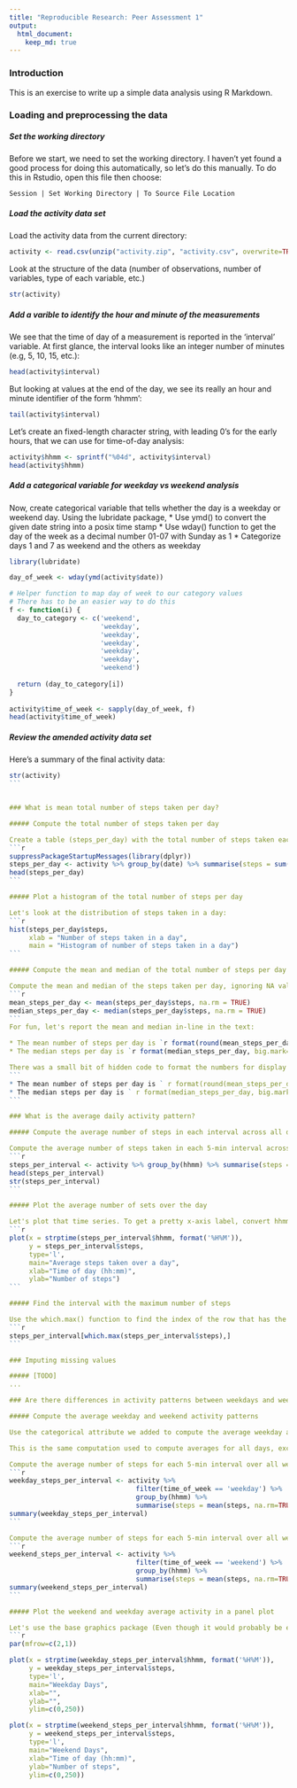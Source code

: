 ```yaml
---
title: "Reproducible Research: Peer Assessment 1"
output: 
  html_document:
    keep_md: true
---
```


### Introduction

This is an exercise to write up a simple data analysis using R Markdown. 

### Loading and preprocessing the data

##### Set the working directory

Before we start, we need to set the working directory. I haven't yet found a good process for doing this automatically, so let's do this manually. To do this in Rstudio, open this file then choose:
```
Session | Set Working Directory | To Source File Location
```
##### Load the activity data set 

Load the activity data from the current directory:
```r
activity <- read.csv(unzip("activity.zip", "activity.csv", overwrite=TRUE))
```
Look at the structure of the data (number of observations, number of variables, type of each variable, etc.)
```r
str(activity)
```

##### Add a varible to identify the hour and minute of the measurements

We see that the time of day of a measurement is reported in the 'interval' variable. At first glance, the interval looks like an integer number of minutes (e.g, 5, 10, 15, etc.):
```r
head(activity$interval)
```

But looking at values at the end of the day, we see its really an hour and minute identifier of the form 'hhmm':
```r
tail(activity$interval)
```

Let's create an fixed-length character string, with leading 0's for the early hours, that we can use for time-of-day analysis:
```r
activity$hhmm <- sprintf("%04d", activity$interval)
head(activity$hhmm)
```

##### Add a categorical variable for weekday vs weekend analysis

Now, create categorical variable that tells whether the day is a weekday or weekend day. Using the lubridate package,
* Use ymd() to convert the given date string into a posix time stamp
* Use wday() function to get the day of the week as a decimal number 01-07 with Sunday as 1
* Categorize days 1 and 7 as weekend and the others as weekday
```r
library(lubridate)

day_of_week <- wday(ymd(activity$date))

# Helper function to map day of week to our category values
# There has to be an easier way to do this
f <- function(i) {
  day_to_category <- c('weekend', 
                       'weekday', 
                       'weekday',
                       'weekday',
                       'weekday',
                       'weekday',
                       'weekend')
  
  return (day_to_category[i])
}
 
activity$time_of_week <- sapply(day_of_week, f)
head(activity$time_of_week)

```

##### Review the amended activity data set
Here's a summary of the final activity data:
````r
str(activity)
```


### What is mean total number of steps taken per day?

##### Compute the total number of steps taken per day

Create a table (steps_per_day) with the total number of steps taken each day. To do this, use the dplyr package to group the activity table by date and sum the number of steps taken for each each day:
```r
suppressPackageStartupMessages(library(dplyr))
steps_per_day <- activity %>% group_by(date) %>% summarise(steps = sum(steps))
head(steps_per_day)
```

##### Plot a histogram of the total number of steps per day

Let's look at the distribution of steps taken in a day:
```r
hist(steps_per_day$steps, 
     xlab = "Number of steps taken in a day",
     main = "Histogram of number of steps taken in a day")
```

##### Compute the mean and median of the total number of steps per day

Compute the mean and median of the steps taken per day, ignoring NA values:
```r
mean_steps_per_day <- mean(steps_per_day$steps, na.rm = TRUE)
median_steps_per_day <- median(steps_per_day$steps, na.rm = TRUE)
```
For fun, let's report the mean and median in-line in the text: 

* The mean number of steps per day is `r format(round(mean_steps_per_day, 2), big.mark=',')`
* The median steps per day is `r format(median_steps_per_day, big.mark=',')`

There was a small bit of hidden code to format the numbers for display - round the mean to 2 decimal paces and use commas in both numbers. Here is the code for those lines:
```
* The mean number of steps per day is ` r format(round(mean_steps_per_day, 2), big.mark=',')`
* The median steps per day is ` r format(median_steps_per_day, big.mark=',')`
```

### What is the average daily activity pattern?

##### Compute the average number of steps in each interval across all days

Compute the average number of steps taken in each 5-min interval across all days, ignoring NA values:
```r
steps_per_interval <- activity %>% group_by(hhmm) %>% summarise(steps = mean(steps, na.rm=TRUE))
head(steps_per_interval)
str(steps_per_interval)
```

##### Plot the average number of sets over the day

Let's plot that time series. To get a pretty x-axis label, convert hhmm variable to a real timestamp using the strptime() function:
```r
plot(x = strptime(steps_per_interval$hhmm, format('%H%M')), 
     y = steps_per_interval$steps,
     type='l',
     main="Average steps taken over a day",
     xlab="Time of day (hh:mm)",
     ylab="Number of steps")
```

##### Find the interval with the maximum number of steps

Use the which.max() function to find the index of the row that has the maximum number of steps. Extract that row the data:
```r
steps_per_interval[which.max(steps_per_interval$steps),]
```

### Imputing missing values

##### [TODO]
...

### Are there differences in activity patterns between weekdays and weekends?

##### Compute the average weekday and weekend activity patterns 

Use the categorical attribute we added to compute the average weekday and weekend patterns. 

This is the same computation used to compute averages for all days, except here we filter() to select only the weekend or weekday days. 

Compute the average number of steps for each 5-min interval over all weekday days:
```r
weekday_steps_per_interval <- activity %>% 
                                filter(time_of_week == 'weekday') %>% 
                                group_by(hhmm) %>% 
                                summarise(steps = mean(steps, na.rm=TRUE))
summary(weekday_steps_per_interval)
```

Compute the average number of steps for each 5-min interval over all weekend days:
```r
weekend_steps_per_interval <- activity %>% 
                                filter(time_of_week == 'weekend') %>% 
                                group_by(hhmm) %>% 
                                summarise(steps = mean(steps, na.rm=TRUE))
summary(weekend_steps_per_interval)
```

##### Plot the weekend and weekday average activity in a panel plot

Let's use the base graphics package (Even though it would probably be easier and prettier to use lattice or ggplot, we can just reuse the plot we did above and tweek the data being shown):
```r
par(mfrow=c(2,1))

plot(x = strptime(weekday_steps_per_interval$hhmm, format('%H%M')), 
     y = weekday_steps_per_interval$steps,
     type='l',
     main="Weekday Days",
     xlab="",
     ylab="",
     ylim=c(0,250))

plot(x = strptime(weekend_steps_per_interval$hhmm, format('%H%M')), 
     y = weekend_steps_per_interval$steps,
     type='l',
     main="Weekend Days",
     xlab="Time of day (hh:mm)",
     ylab="Number of steps",
     ylim=c(0,250))
````

